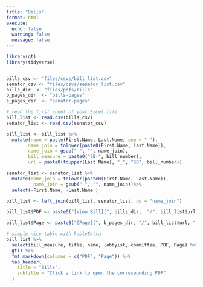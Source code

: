 ```yaml
---
title: "Bills"
format: html
execute:
  echo: false
  warning: false
  message: false
---
```



```r
library(gt)
library(tidyverse)


bills_csv <- "files/csvs/bill_list.csv"
senator_csv <- "files/csvs/senator_list.csv"
bills_dir  <- "files/pdfs/bills"
b_pages_dir  <- "bills-pages"
s_pages_dir  <- "senator-pages"

# read the first sheet of your Excel file
bill_list <- read.csv(bills_csv) 
senator_list <- read.csv(senator_csv)

bill_list <- bill_list %>%
  mutate(name = paste(First.Name, Last.Name, sep = " "),
        name_join = tolower(paste0(First.Name, Last.Name)),
        name_join = gsub(" ", "", name_join),
        bill_measure = paste0("SB-", bill_number),
        url = paste0(toupper(Last.Name), "_", "SB", bill_number)) 

senator_list <- senator_list %>%
  mutate(name_join = tolower(paste0(First.Name, Last.Name)),
          name_join = gsub(" ", "", name_join))%>%
  select(-First.Name, -Last.Name )

bill_list <- left_join(bill_list, senator_list, by = "name_join")

bill_list$PDF <- paste0("[View Bill](", bills_dir,  "/", bill_list$url, ".pdf)")

bill_list$Page <- paste0("[Page](", b_pages_dir, "/", bill_list$url, ".html)")

# simple nice table with kableExtra
bill_list %>%
  select(bill_measure, title, name, lobbyist, committee, PDF, Page) %>% 
  gt() %>% 
  fmt_markdown(columns = c("PDF", "Page")) %>%
  tab_header(
    title = "Bills",
    subtitle = "Click a link to open the corresponding PDF"
  )
```
